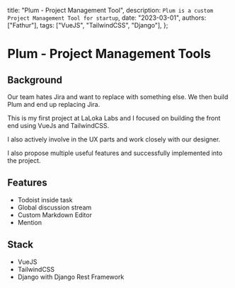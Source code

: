   title: "Plum - Project Management Tool",
  description: `Plum is a custom Project Management Tool for startup`,
  date: "2023-03-01",
  authors: ["Fathur"],
  tags: ["VueJS", "TailwindCSS", "Django"],
};

# Plum - Project Management Tools

## Background

Our team hates Jira and want to replace with something else. We then build Plum and end up replacing Jira.

This is my first project at LaLoka Labs and I focused on building the front end using VueJs and TailwindCSS.

I also actively involve in the UX parts and work closely with our designer.

I also propose multiple useful features and successfully implemented into the project.

## Features

- Todoist inside task
- Global discussion stream
- Custom Markdown Editor
- Mention

## Stack

- VueJS
- TailwindCSS
- Django with Django Rest Framework



